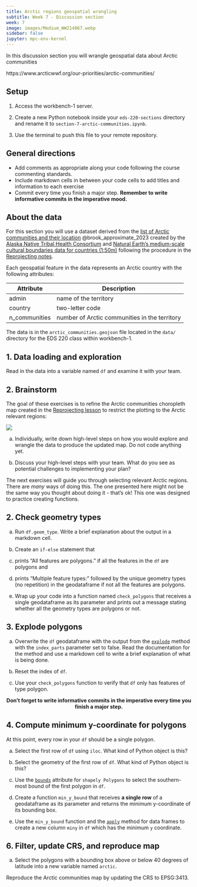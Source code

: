 ```yaml
---
title: Arctic regions geospatial wrangling
subtitle: Week 7 - Discussion section
week: 7
image: images/Medium_WW214867.webp
sidebar: false
jupyter: mpc-env-kernel
---
```


In this discussion section you will wrangle geospatial data about Arctic communities
<!--
 and:

- Breaking down a question into accessible data wrangling steps
- Importing and plotting differnt types of geospatial data
- Finding additional guidance online to carry out your data wrangling plans 
-->

https://www.arcticwwf.org/our-priorities/arctic-communities/

## Setup

:::{.callout-tip appearance="minimal"}
1. Access the workbench-1 server.

2. Create a new Python notebook inside your `eds-220-sections` directory and rename it to `section-7-arctic-communities.ipynb`. 

3. Use the terminal to push this file to your remote repository. 
:::

## General directions
:::{.callout-tip appearance="minimal"}
- Add comments as appropriate along your code following the course commenting standards.
- Include markdown cells in between your code cells to add titles and information to each exercise
- Commit every time you finish a major step. **Remember to write informative commits in the imperative mood.**
:::

## About the data

For this section you will use a dataset derived from the [list of Arctic communities and their location](https://search.dataone.org/view/doi%3A10.18739%2FA28S4JQ80) @brook_approximate_2023 created by the [Alaska Native Tribal Health Consortium](https://www.anthc.org) and [Natural Earth's medium-scale cultural boundaries data for countries (1:50m)](https://www.naturalearthdata.com/downloads/50m-cultural-vectors/) following the procedure in the [Reprojecting notes](/book/chapters/lesson-12-merge-data/lesson-12-merge-data.qmd).


Each geospatial feature in the data represents an Arctic country with the following attributes:

| Attribute | Description |
|------|-----|
| admin |  name of the territory  |
| country | two-letter code|
| n_communities | number of Arctic communities in the territory | 

The data is in the `arctic_communities.geojson` file located in the `data/` directory for the EDS 220 class within workbench-1.

## 1. Data loading and exploration
Read in the data into a variable named `df` and examine it with your team.

## 2. Brainstorm
The goal of these exercises is to refine the Arctic communities choropleth map created in the [Reprojecting lesson](/book/chapters/lesson-12-merge-data/lesson-12-merge-data.qmd) to restrict the plotting to the Arctic relevant regions:

![](/discussion-sections/images/update_arctic_maps.png)

a. Individually, write down high-level steps on how you would explore and wrangle the data to produce the updated map. Do not code anything yet. 

b. Discuss your high-level steps with your team. What do you see as potential challenges to implementing your plan?

The next exercises will guide you through selecting relevant Arctic regions. There are *many* ways of doing this. The one presented here might not be the same way you thought about doing it - that’s ok! This one was designed to practice creating functions.

## 2. Check geometry types
a. Run `df.geom_type`. Write a brief explanation about the output in a markdown cell.

b. Create an `if-else` statement that 
 a. prints "All features are polygons." if all the features in the `df` are polygons and 
 b. prints "Multiple feature types: " followed by the unique geometry types (no repetition) in the geodataframe if not all the features are polygons.

c. Wrap up your code into a function named `check_polygons` that receives a single geodataframe as its parameter and prints out a message stating whether all the geometry types are polygons or not.


## 3. Explode polygons

a. Overwrite the `df` geodataframe with the output from the [`explode`](https://geopandas.org/en/stable/docs/reference/api/geopandas.GeoDataFrame.explode.html) method with the `index_parts` parameter set to false. 
Read the documentation for the method and use a markdown cell to write a brief explanation of what is being done.

b. Reset the index of `df`.

c. Use your `check_polygons` function to verify that `df` only has features of type polygon.

<p style="text-align: center;">
**Don't forget to write informative commits in the imperative every time you finish a major step.**
</p>

## 4. Compute minimum y-coordinate for polygons

At this point, every row in your `df` should be a single polygon. 

a. Select the first row of `df` using `iloc`. What kind of Python object is this? 

b. Select the geometry of the first row of `df`. What kind of Python object is this?

c. Use the [`bounds`](https://shapely.readthedocs.io/en/2.0.6/reference/shapely.bounds.html) attribute for `shapely Polygons` to select the southern-most bound of the first polygon in `df`.

d. Create a function `min_y_bound` that receives **a single row** of a geodataframe as its parameter and returns the minimum y-coordinate of its bounding box. 


e. Use the `min_y_bound` function and the [`apply`](https://pandas.pydata.org/docs/reference/api/pandas.DataFrame.apply.html) method for data frames to create a new column `miny` in `df` which has the minimum `y` coordinate.

## 6. Filter, update CRS, and reproduce map

a. Select the polygons with a bounding box above or below 40 degrees of latitude into a new variable named `arctic`. 

Reproduce the Arctic communities map by updating the CRS to EPSG:3413.